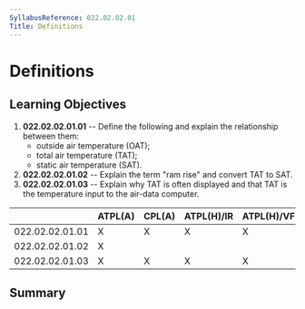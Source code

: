 ```yaml
---
SyllabusReference: 022.02.02.01
Title: Definitions
---
```


# Definitions

## Learning Objectives

1.  **022.02.02.01.01** -- Define the following and explain the relationship
    between them:
    - outside air temperature (OAT);
    - total air temperature (TAT);
    - static air temperature (SAT).
2.  **022.02.02.01.02** -- Explain the term "ram rise" and convert TAT to SAT.
3.  **022.02.02.01.03** -- Explain why TAT is often displayed and that TAT is
    the temperature input to the air-data computer.

|                 | ATPL(A) | CPL(A) | ATPL(H)/IR | ATPL(H)/VFR | CPL(H) | IR  | CBIR(A) |
| --------------- | ------- | ------ | ---------- | ----------- | ------ | --- | ------- |
| 022.02.02.01.01 | X       | X      | X          | X           | X      | X   | X       |
| 022.02.02.01.02 | X       |        |            |             |        | X   |         |
| 022.02.02.01.03 | X       | X      | X          | X           | X      | X   | X       |

## Summary
